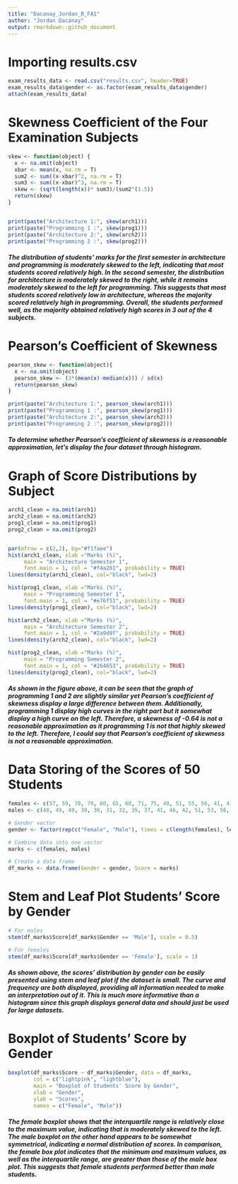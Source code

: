 ---
title: "Dacanay_Jordan_R_FA1"
author: "Jordan Dacanay"
output: rmarkdown::github_document
---

# Importing results.csv
```{r}
exam_results_data <- read.csv("results.csv", header=TRUE)
exam_results_data$gender <- as.factor(exam_results_data$gender)
attach(exam_results_data)
```

# Skewness Coefficient of the Four Examination Subjects
```{r}
skew <- function(object) {
  x <- na.omit(object)
  xbar <- mean(x, na.rm = T)
  sum2 <- sum((x-xbar)^2, na.rm = T)
  sum3 <- sum((x-xbar)^3, na.rm = T)
  skew <- (sqrt(length(x))* sum3)/(sum2^(1.5))
  return(skew)
}


print(paste("Architecture 1:", skew(arch1)))
print(paste("Programming 1 :", skew(prog1)))
print(paste("Architecture 2:", skew(arch2)))
print(paste("Programming 2 :", skew(prog2)))
```
##### The distribution of students' marks for the first semester in architecture and programming is moderately skewed to the left, indicating that most students scored relatively high. In the second semester, the distribution for architecture is moderately skewed to the right, while it remains moderately skewed to the left for programming. This suggests that most students scored relatively low in architecture, whereas the majority scored relatively high in programming. Overall, the students performed well, as the majority obtained relatively high scores in 3 out of the 4 subjects.

# Pearson's Coefficient of Skewness
```{r}
pearson_skew <- function(object){
  x <- na.omit(object)
  pearson_skew <- (3*(mean(x)-median(x))) / sd(x)
  return(pearson_skew)
}

print(paste("Architecture 1:", pearson_skew(arch1)))
print(paste("Programming 1 :", pearson_skew(prog1)))
print(paste("Architecture 2:", pearson_skew(arch2)))
print(paste("Programming 2 :", pearson_skew(prog2)))
```
##### To determine whether Pearson's coefficient of skewness is a reasonable approximation, let's display the four dataset through histogram.

# Graph of Score Distributions by Subject
```{r}
arch1_clean = na.omit(arch1)
arch2_clean = na.omit(arch2)
prog1_clean = na.omit(prog1)
prog2_clean = na.omit(prog2)


par(mfrow = c(2,2), bg="#f1faee")
hist(arch1_clean, xlab ="Marks (%)",
     main = "Architecture Semester 1",
     font.main = 1, col = "#f4a261", probability = TRUE)
lines(density(arch1_clean), col="black", lwd=2)

hist(prog1_clean, xlab ="Marks (%)",
     main = "Programming Semester 1",
     font.main = 1, col = "#e76f51", probability = TRUE)
lines(density(prog1_clean), col="black", lwd=2)

hist(arch2_clean, xlab ="Marks (%)",
     main = "Architecture Semester 2",
     font.main = 1, col = "#2a9d8f", probability = TRUE)
lines(density(arch2_clean), col="black", lwd=2)

hist(prog2_clean, xlab ="Marks (%)",
     main = "Programming Semester 2",
     font.main = 1, col = "#264653", probability = TRUE)
lines(density(prog2_clean), col="black", lwd=2)
```
##### As shown in the figure above, it can be seen that the graph of programming 1 and 2 are slightly similar yet Pearson's coefficient of skewness display a large difference between them. Additionally, programming 1 display high curves in the right part but it somewhat display a high curve on the left. Therefore, a skewness of -0.64 is not a reasonable approximation as it programming 1 is not that highly skewed to the left. Therefore, I could say that Pearson's coefficient of skewness is not a reasonable approximation.

# Data Storing of the Scores of 50 Students
```{r}
females <- c(57, 59, 78, 79, 60, 65, 68, 71, 75, 48, 51, 55, 56, 41, 43, 44, 75, 78, 80, 81, 83, 83, 85)
males <- c(48, 49, 49, 30, 30, 31, 32, 35, 37, 41, 46, 42, 51, 53, 56, 42, 44, 50, 51, 65, 67, 51, 56, 58, 64, 64, 75)

# Gender vector
gender <- factor(rep(c("Female", "Male"), times = c(length(females), length(males))))

# Combine data into one vector
marks <- c(females, males)

# Create a data frame
df_marks <- data.frame(Gender = gender, Score = marks)
```

# Stem and Leaf Plot Students' Score by Gender
```{r}
# For males
stem(df_marks$Score[df_marks$Gender == 'Male'], scale = 0.5)

# For females
stem(df_marks$Score[df_marks$Gender == 'Female'], scale = 1)
```
##### As shown above, the scores' distribution by gender can be easily presented using stem and leaf plot if the dataset is small. The curve and frequency are both displayed, providing all information needed to make an interpretation out of it. This is much more informative than a histogram since this graph displays general data and should just be used for large datasets.

# Boxplot of Students' Score by Gender 
```{r}
boxplot(df_marks$Score ~ df_marks$Gender, data = df_marks, 
        col = c("lightpink", "lightblue"),
        main = "Boxplot of Students' Score by Gender", 
        xlab = "Gender", 
        ylab = "Scores",
        names = c("Female", "Male"))
```
##### The female boxplot shows that the interquartile range is relatively close to the maximum value, indicating that is moderately skewed to the left. The male boxplot on the other hand appears to be somewhat symmetrical, indicating a normal distribution of scores.  In comparison, the female box plot indicates that the minimum and maximum values, as well as the interquartile range, are greater than those of the male box plot. This suggests that female students performed better than male students. 


